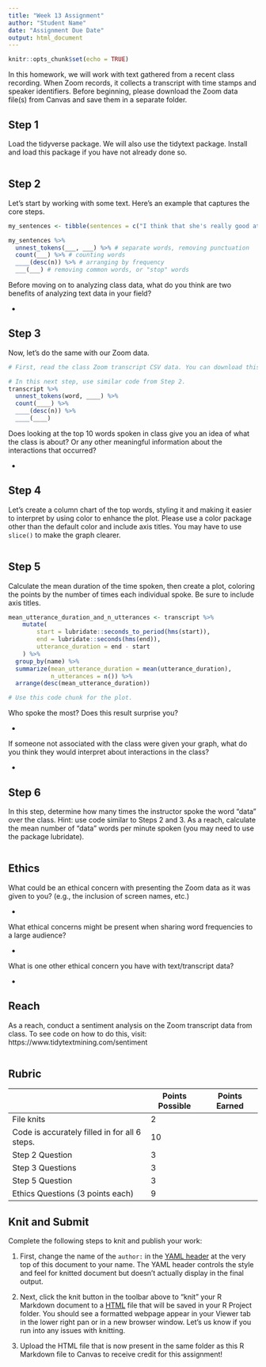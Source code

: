 ```yaml
---
title: "Week 13 Assignment"
author: "Student Name"
date: "Assignment Due Date"
output: html_document
---
```


```r
knitr::opts_chunk$set(echo = TRUE)
```

In this homework, we will work with text gathered from a recent class recording. When Zoom records, it collects a transcript with time stamps and speaker identifiers. Before beginning, please download the Zoom data file(s) from Canvas and save them in a separate folder.

## Step 1

Load the tidyverse package. We will also use the tidytext package. Install and load this package if you have not already done so.

```r

```

## Step 2

Let's start by working with some text. Here's an example that captures the core steps.

```r
my_sentences <- tibble(sentences = c("I think that she's really good at playing soccer, but he's probably a better dancer, especially at his age", "I really like to watch soccer games, especially for OneKnox", "She was a great goalkeeper, perhaps because she played soccer from such a young age"))

my_sentences %>% 
  unnest_tokens(___, ___) %>% # separate words, removing punctuation
  count(___) %>% # counting words
  ____(desc(n)) %>% # arranging by frequency
  ___(___) # removing common words, or "stop" words
```

Before moving on to analyzing class data, what do you think are two benefits of analyzing text data in your field?

-   

## Step 3

Now, let's do the same with our Zoom data.

```r
# First, read the class Zoom transcript CSV data. You can download this from Canvas!

# In this next step, use similar code from Step 2.
transcript %>% 
  unnest_tokens(word, ____) %>% 
  count(____) %>% 
  ____(desc(n)) %>% 
  ____(____)
```

Does looking at the top 10 words spoken in class give you an idea of what the class is about? Or any other meaningful information about the interactions that occurred?

-   

## Step 4

Let's create a column chart of the top words, styling it and making it easier to interpret by using color to enhance the plot. Please use a color package other than the default color and include axis titles. You may have to use `slice()` to make the graph clearer. 

```r

```

## Step 5

Calculate the mean duration of the time spoken, then create a plot, coloring the points by the number of times each individual spoke. Be sure to include axis titles.

```r
mean_utterance_duration_and_n_utterances <- transcript %>%
    mutate(
        start = lubridate::seconds_to_period(hms(start)),
        end = lubridate::seconds(hms(end)),
        utterance_duration = end - start
    ) %>% 
  group_by(name) %>% 
  summarize(mean_utterance_duration = mean(utterance_duration),
            n_utterances = n()) %>% 
  arrange(desc(mean_utterance_duration))
```

```r
# Use this code chunk for the plot.

```

Who spoke the most? Does this result surprise you?

-   

If someone not associated with the class were given your graph, what do you think they would interpret about interactions in the class?

-   

## Step 6

In this step, determine how many times the instructor spoke the word "data" over the class. Hint: use code similar to Steps 2 and 3. As a reach, calculate the mean number of "data" words per minute spoken (you may need to use the package lubridate). 

```r

```


## Ethics

What could be an ethical concern with presenting the Zoom data as it was given to you? (e.g., the inclusion of screen names, etc.)

-   

What ethical concerns might be present when sharing word frequencies to a large audience?

-   

What is one other ethical concern you have with text/transcript data?

-   

## Reach

As a reach, conduct a sentiment analysis on the Zoom transcript data from class. To see code on how to do this, visit: https://www.tidytextmining.com/sentiment

```r

```

## Rubric

|                                               | Points Possible | Points Earned |
|----------------------------------------|----------------|----------------|
| File knits                                    | 2               |               |
| Code is accurately filled in for all 6 steps. | 10              |               |
| Step 2 Question                               | 3               |               |
| Step 3 Questions                              | 3               |               |
| Step 5 Question                               | 3               |               |
| Ethics Questions (3 points each)              | 9               |               |

## Knit and Submit

Complete the following steps to knit and publish your work:

1.  First, change the name of the `author:` in the [YAML header](https://bookdown.org/yihui/rmarkdown-cookbook/rmarkdown-anatomy.html#yaml-metadata) at the very top of this document to your name. The YAML header controls the style and feel for knitted document but doesn't actually display in the final output.

2.  Next, click the knit button in the toolbar above to "knit" your R Markdown document to a [HTML](https://bookdown.org/yihui/rmarkdown/html-document.html) file that will be saved in your R Project folder. You should see a formatted webpage appear in your Viewer tab in the lower right pan or in a new browser window. Let's us know if you run into any issues with knitting.

3.  Upload the HTML file that is now present in the same folder as this R Markdown file to Canvas to receive credit for this assignment!
